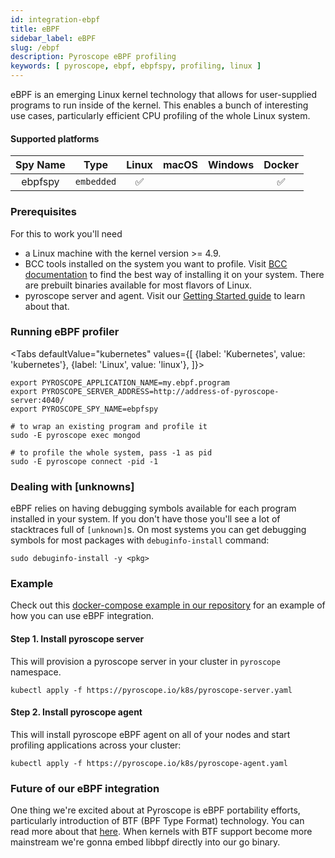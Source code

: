 ```yaml
---
id: integration-ebpf
title: eBPF
sidebar_label: eBPF
slug: /ebpf
description: Pyroscope eBPF profiling
keywords: [ pyroscope, ebpf, ebpfspy, profiling, linux ]
---
```





eBPF is an emerging Linux kernel technology that allows for user-supplied programs to run inside of the kernel. This enables a bunch of interesting use cases, particularly efficient CPU profiling of the whole Linux system.

#### Supported platforms

| Spy Name     | Type         | Linux | macOS | Windows | Docker |
|:------------:|:------------:|:-----:|:-----:|:-------:|:------:|
| ebpfspy      | `embedded`   |   ✅  |       |         |   ✅   |

### Prerequisites

For this to work you'll need
* a Linux machine with the kernel version >= 4.9.
* BCC tools installed on the system you want to profile. Visit [BCC documentation](https://github.com/iovisor/bcc/blob/master/INSTALL.md#packages) to find the best way of installing it on your system. There are prebuilt binaries available for most flavors of Linux.
* pyroscope server and agent. Visit our [Getting Started guide](/docs/#step-1-install-the-pyroscope-server) to learn about that.

### Running eBPF profiler

<Tabs
  defaultValue="kubernetes"
  values={[
    {label: 'Kubernetes', value: 'kubernetes'},
    {label: 'Linux', value: 'linux'},
  ]}>
  <TabItem value="linux">

```shell
export PYROSCOPE_APPLICATION_NAME=my.ebpf.program
export PYROSCOPE_SERVER_ADDRESS=http://address-of-pyroscope-server:4040/
export PYROSCOPE_SPY_NAME=ebpfspy

# to wrap an existing program and profile it
sudo -E pyroscope exec mongod

# to profile the whole system, pass -1 as pid
sudo -E pyroscope connect -pid -1
```

### Dealing with [unknowns]

eBPF relies on having debugging symbols available for each program installed in your system. If you don't have those you'll see a lot of stacktraces full of `[unknown]`s. On most systems you can get debugging symbols for most packages with `debuginfo-install` command:

```shell
sudo debuginfo-install -y <pkg>
```

### Example

Check out this [docker-compose example in our repository](https://github.com/pyroscope-io/pyroscope/blob/main/examples/ebpf) for an example of how you can use eBPF integration.

  </TabItem>
  <TabItem value="kubernetes">

#### Step 1. Install pyroscope server

This will provision a pyroscope server in your cluster in `pyroscope` namespace.

```shell
kubectl apply -f https://pyroscope.io/k8s/pyroscope-server.yaml
```

#### Step 2. Install pyroscope agent

This will install pyroscope eBPF agent on all of your nodes and start profiling applications across your cluster:

```shell
kubectl apply -f https://pyroscope.io/k8s/pyroscope-agent.yaml
```



  </TabItem>
</Tabs>


### Future of our eBPF integration

One thing we're excited about at Pyroscope is eBPF portability efforts, particularly introduction of BTF (BPF Type Format) technology. You can read more about that [here](https://facebookmicrosites.github.io/bpf/blog/2020/02/19/bpf-portability-and-co-re.html). When kernels with BTF support become more mainstream we're gonna embed libbpf directly into our go binary.

